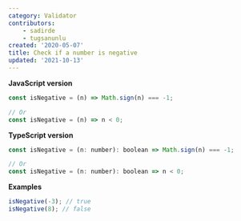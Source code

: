 ```yaml
---
category: Validator
contributors:
    - sadirde
    - tugsanunlu
created: '2020-05-07'
title: Check if a number is negative
updated: '2021-10-13'
---
```


**JavaScript version**

```js
const isNegative = (n) => Math.sign(n) === -1;

// Or
const isNegative = (n) => n < 0;
```

**TypeScript version**

```js
const isNegative = (n: number): boolean => Math.sign(n) === -1;

// Or
const isNegative = (n: number): boolean => n < 0;
```

**Examples**

```js
isNegative(-3); // true
isNegative(8); // false
```
